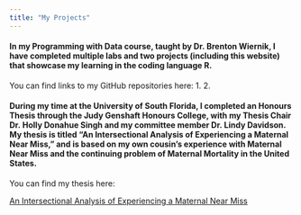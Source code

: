 ```yaml
---
title: "My Projects"
---
```


#### In my Programming with Data course, taught by Dr. Brenton Wiernik, I have completed multiple labs and two projects (including this website) that showcase my learning in the coding language R. 

You can find links to my GitHub repositories here:
1. 
2. 


#### During my time at the University of South Florida, I completed an Honours Thesis through the Judy Genshaft Honours College, with my Thesis Chair Dr. Holly Donahue Singh and my committee member Dr. Lindy Davidson. My thesis is titled "An Intersectional Analysis of Experiencing a Maternal Near Miss," and is based on my own cousin's experience with Maternal Near Miss and the continuing problem of Maternal Mortality in the United States.

You can find my thesis here:

<a href=".\Thesis II Report Final Priya SC.pdf" alt="some text"  width="4200" height="4200" >An Intersectional Analysis of Experiencing a Maternal Near Miss</a>

